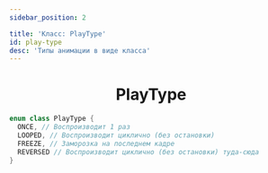 ```yaml
---
sidebar_position: 2

title: 'Класс: PlayType'
id: play-type
desc: 'Типы анимации в виде класса'
---
```


<div align="center">

# PlayType

</div>

```kts
enum class PlayType {
  ONCE, // Воспроизводит 1 раз
  LOOPED, // Воспроизводит циклично (без остановки)
  FREEZE, // Заморозка на последнем кадре
  REVERSED // Воспроизводит циклично (без остановки) туда-сюда
}
```